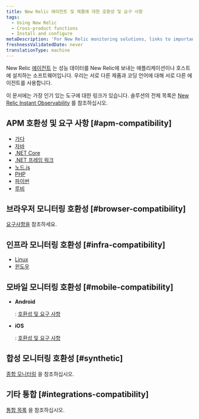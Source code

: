 ```yaml
---
title: New Relic 에이전트 및 제품에 대한 호환성 및 요구 사항
tags:
  - Using New Relic
  - Cross-product functions
  - Install and configure
metaDescription: 'For New Relic monitoring solutions, links to important compatibility and requirements documentation.'
freshnessValidatedDate: never
translationType: machine
---
```


New Relic [에이전트](/docs/using-new-relic/welcome-new-relic/get-started/glossary#agent) 는 성능 데이터를 New Relic에 보내는 애플리케이션이나 호스트에 설치하는 소프트웨어입니다. 우리는 서로 다른 제품과 코딩 언어에 대해 서로 다른 에이전트를 사용합니다.

이 문서에는 가장 인기 있는 도구에 대한 링크가 있습니다. 솔루션의 전체 목록은 [New Relic Instant Observability](https://newrelic.com/instant-observability/) 를 참조하십시오.

## APM 호환성 및 요구 사항 [#apm-compatibility]

* [가다](/docs/agents/go-agent/get-started/go-agent-compatibility-requirements)
* [자바](/docs/compatibility-requirements-java-agent)
* [.NET Core](/docs/agents/net-agent/installation/compatibility-requirements-net-core-agent)
* [.NET 프레임 워크](/docs/agents/net-agent/getting-started/compatibility-requirements-net-agent)
* [노드.js](/docs/agents/nodejs-agent/getting-started/compatibility-requirements-nodejs-agent)
* [PHP](/docs/agents/php-agent/getting-started/php-agent-compatibility-requirements)
* [파이썬](/docs/agents/python-agent/getting-started/compatibility-requirements-python-agent)
* [루비](/docs/agents/ruby-agent/getting-started/new-relic-ruby#compat)

## 브라우저 모니터링 호환성 [#browser-compatibility]

[<InlinePopover type="browser"/>요구사항을](/docs/browser/new-relic-browser/getting-started/compatibility-requirements-browser-monitoring) 참조하세요.

## 인프라 모니터링 호환성 [#infra-compatibility]

* [Linux](/docs/infrastructure/new-relic-infrastructure/getting-started/compatibility-requirements-new-relic-infrastructure)
* [윈도우](/docs/infrastructure/new-relic-infrastructure/getting-started/compatibility-requirements-new-relic-infrastructure)

## 모바일 모니터링 호환성 [#mobile-compatibility]

* <DNT>**Android**</DNT>

  : [호환성 및 요구 사항](/docs/mobile-monitoring/new-relic-mobile-android/get-started/new-relic-android-compatibility-requirements)

* <DNT>**iOS**</DNT>

  : [호환성 및 요구 사항](/docs/mobile-monitoring/new-relic-mobile-ios/get-started/new-relic-ios-compatibility-requirements)

## 합성 모니터링 호환성 [#synthetic]

[종합 모니터링](/docs/synthetics/new-relic-synthetics/getting-started/introduction-new-relic-synthetics#compatibility) 을 참조하십시오.

## 기타 통합 [#integrations-compatibility]

[통합 목록](https://newrelic.com/instant-observability) 을 참조하십시오.